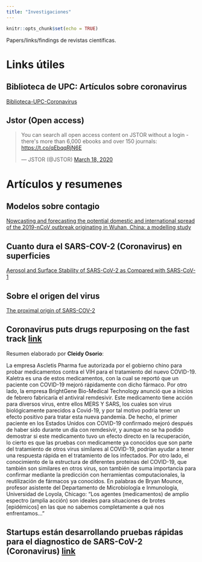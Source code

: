 ```yaml
---
title: "Investigaciones"
---
```


```r
knitr::opts_chunk$set(echo = TRUE)
```

Papers/links/findings de revistas científicas.

# Links útiles 

## Biblioteca de UPC: Artículos sobre coronavirus
[Biblioteca-UPC-Coronavirus](https://biblioteca.upc.edu.pe/covid-19/)

## Jstor (Open access)

<blockquote class="twitter-tweet"><p lang="en" dir="ltr">You can search all open access content on JSTOR without a login - there&#39;s more than 6,000 ebooks and over 150 journals: <a href="https://t.co/qEbqqRjN6E">https://t.co/qEbqqRjN6E</a></p>&mdash; JSTOR (@JSTOR) <a href="https://twitter.com/JSTOR/status/1240306471168028674?ref_src=twsrc%5Etfw">March 18, 2020</a></blockquote> <script async src="https://platform.twitter.com/widgets.js" charset="utf-8"></script>

# Artículos y resumenes

## Modelos sobre contagio

[Nowcasting and forecasting the potential domestic and international spread of the 2019-nCoV outbreak originating in Wuhan, China: a modelling study](https://www.thelancet.com/pdfs/journals/lancet/PIIS0140-6736(20)30260-9.pdf)

## Cuanto dura el SARS-COV-2 (Coronavirus) en superficies

[Aerosol and Surface Stability of SARS-CoV-2 as Compared with SARS-CoV-1](https://www.nejm.org/doi/full/10.1056/NEJMc2004973)

## Sobre el origen del virus

[The proximal origin of SARS-COV-2](https://www.nature.com/articles/s41591-020-0820-9?utm_source=twitter&utm_medium=social&utm_content=organic&utm_campaign=NGMT_USG_JC01_GL_NRJournals)

## Coronavirus puts drugs repurposing on the fast track [link](https://www.nature.com/articles/d41587-020-00003-1) 

Resumen elaborado por **Cleidy Osorio**:

La empresa Ascletis Pharma fue autorizada por el gobierno chino para probar medicamentos contra el VIH para el tratamiento del nuevo COVID-19. Kaletra es una de estos medicamentos, con la cual se reportó que un paciente con COVID-19 mejoró rápidamente con dicho fármaco. Por otro lado, la empresa BrightGene Bio-Medical Technology anunció que a inicios de febrero fabricaría el antiviral remdesivir. Este medicamento tiene acción para diversos virus, entre ellos MERS Y SARS, los cuales son virus biológicamente parecidos a Covid-19, y por tal motivo podría tener un efecto positivo para tratar esta nueva pandemia. De hecho, el primer paciente en los Estados Unidos con COVID-19 confirmado mejoró después de haber sido durante un día con remdesivir, y aunque no se ha podido demostrar si este medicamento tuvo un efecto directo en la recuperación, lo cierto es que las pruebas con medicamente ya conocidos que son parte del tratamiento de otros virus similares al COVID-19, podrían ayudar a tener una respuesta rápida en el tratamiento de los infectados.
Por otro lado, el conocimiento de la estructura de diferentes proteínas del COVID-19, que también son similares en otros virus, son también de suma importancia para confirmar mediante la predicción con herramientas computacionales, la reutilización de fármacos ya conocidos.
 En palabras de Bryan Mounce, profesor asistente del Departamento de Microbiología e Inmunología, Universidad de Loyola, Chicago: "Los agentes (medicamentos) de amplio espectro (amplia acción) son ideales para situaciones de brotes [epidémicos] en las que no sabemos completamente a qué nos enfrentamos…"

## Startups están desarrollando pruebas rápidas para el diagnostico de SARS-CoV-2 (Coronavirus) [link](https://www.medrxiv.org/content/10.1101/2020.03.06.20032334v1) 



